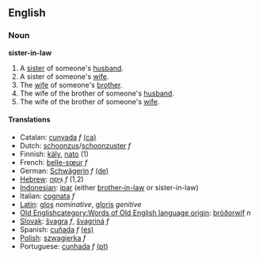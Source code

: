 ==English==

===Noun===
'''sister-in-law'''
#A [[sister]] of someone's [[husband]].
#A sister of someone's [[wife]].
#The [[wife]] of someone's [[brother]].
#The wife of the brother of someone's [[husband]].
#The wife of the brother of someone's [[wife]].

====Translations====
*Catalan: [[cunyada]] ''f'' [[:ca:cunyada|(ca)]] 
*Dutch: [[schoonzus]]/[[schoonzuster]] ''f''
*Finnish: [[käly]], [[nato]] (1)
*French: [[belle-sœur]] ''f''
*German: [[Schwägerin]] ''f'' [[:de:Schwägerin|(de)]] 
*[[w:Hebrew language|Hebrew]]: [[גִּיסָה]] ''f'' (1,2)
*[[w:Indonesian language|Indonesian]]: [[ipar]] (either [[brother-in-law]] or sister-in-law)
*Italian: [[cognata]] ''f''
*[[w:Latin language|Latin]]: [[glos]] ''nominative'', [[gloris]] ''genitive''
*[[w:Old English language|Old English]][[category:Words of Old English language origin]]: [[bróðorwíf]] ''n''
*[[w:Slovak language|Slovak]]: [[švagra]] ''f'', [[švagriná]] ''f''
*Spanish: [[cuñada]] ''f'' [[:es:cuñada|(es)]] 
*[[w:Polish language|Polish]]: [[szwagierka]] ''f''
*Portuguese: [[cunhada]] ''f'' [[:pt:cunhada|(pt)]]